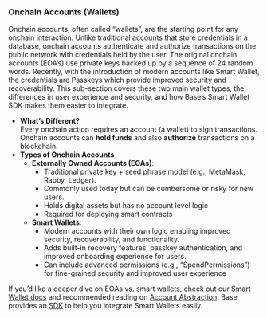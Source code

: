 ### Onchain Accounts (Wallets)

Onchain accounts, often called “wallets”, are the starting point for any onchain interaction. Unlike traditional accounts that store credentials in a database, onchain accounts authenticate and authorize transactions on the public network with credentials held by the user. The original onchain accounts (EOA’s) use private keys backed up by a sequence of 24 random words. Recently, with the introduction of modern accounts like Smart Wallet, the credentials are Passkeys which provide improved security and recoverability. This sub-section covers these two main wallet types, the differences in user experience and security, and how Base’s Smart Wallet SDK makes them easier to integrate.

- **What’s Different?**  
  Every onchain action requires an account (a wallet) to sign transactions. Onchain accounts can **hold funds** and also **authorize** transactions on a blockchain.
- **Types of Onchain Accounts**
  - **Externally Owned Accounts (EOAs)**:
    - Traditional private key \+ seed phrase model (e.g., MetaMask, Rabby, Ledger).
    - Commonly used today but can be cumbersome or risky for new users.
    - Holds digital assets but has no account level logic
    - Required for deploying smart contracts
  - **Smart Wallets**:
    - Modern accounts with their own logic enabling improved security, recoverability, and functionality.
    - Adds built-in recovery features, passkey authentication, and improved onboarding experience for users.
    - Can include advanced permissions (e.g., “SpendPermissions”) for fine-grained security and improved user experience

If you’d like a deeper dive on EOAs vs. smart wallets, check out our [Smart Wallet docs] and recommended reading on [Account Abstraction]. Base provides an [SDK] to help you integrate Smart Wallets easily.

[Smart Wallet docs]: https://docs.base.org/identity/smart-wallet/why
[Account Abstraction]: https://www.alchemy.com/learn/account-abstraction
[SDK]: https://docs.base.org/identity/smart-wallet/sdk/install
